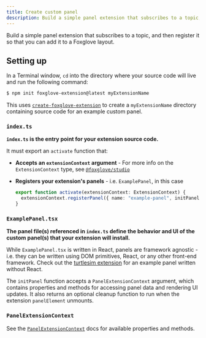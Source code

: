 ```yaml
---
title: Create custom panel
description: Build a simple panel extension that subscribes to a topic, and then register it so that you can add it to a Foxglove layout.
---
```


Build a simple panel extension that subscribes to a topic, and then register it so that you can add it to a Foxglove layout.

## Setting up

In a Terminal window, `cd` into the directory where your source code will live and run the following command:

```bash
$ npm init foxglove-extension@latest myExtensionName
```

This uses [`create-foxglove-extension`](https://github.com/foxglove/create-foxglove-extension) to create a `myExtensionName` directory containing source code for an example custom panel.

### `index.ts`

**`index.ts` is the entry point for your extension source code.**

It must export an `activate` function that:

- **Accepts an `extensionContext` argument** - For more info on the `ExtensionContext` type, see [`@foxglove/studio`](https://github.com/foxglove/studio/blob/main/packages/studio)

- **Registers your extension's panels** - i.e. `ExamplePanel`, in this case

  ```ts
  export function activate(extensionContext: ExtensionContext) {
    extensionContext.registerPanel({ name: "example-panel", initPanel: initExamplePanel });
  }
  ```

### `ExamplePanel.tsx`

**The panel file(s) referenced in `index.ts` define the behavior and UI of the custom panel(s) that your extension will install.**

While `ExamplePanel.tsx` is written in React, panels are framework agnostic - i.e. they can be written using DOM primitives, React, or any other front-end framework. Check out the [turtlesim extension](https://github.com/foxglove/studio-extension-turtlesim/blob/main/src/TurtlePanel.ts) for an example panel written without React.

The `initPanel` function accepts a `PanelExtensionContext` argument, which contains properties and methods for accessing panel data and rendering UI updates. It also returns an optional cleanup function to run when the extension `panelElement` unmounts.

### `PanelExtensionContext`

See the [`PanelExtensionContext`](/docs/studio/extensions/panel-api) docs for available properties and methods.
